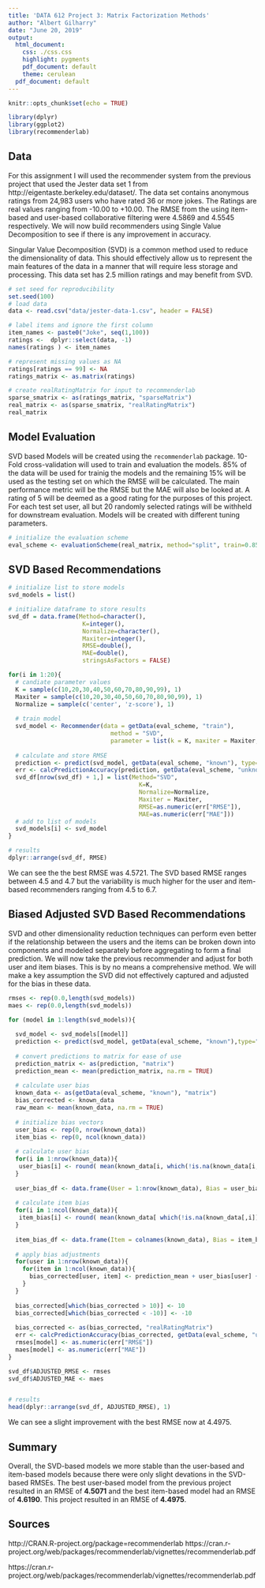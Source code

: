 ```yaml
---
title: 'DATA 612 Project 3: Matrix Factorization Methods'
author: "Albert Gilharry"
date: "June 20, 2019"
output:
  html_document:
    css: ./css.css
    highlight: pygments
    pdf_document: default
    theme: cerulean
  pdf_document: default
---
```


```r
knitr::opts_chunk$set(echo = TRUE)
```

```r
library(dplyr)
library(ggplot2)
library(recommenderlab)
```

## Data 

<div id = "solution">
For this assignment I will used the recommender system from the previous project that used the Jester data set 1 from http://eigentaste.berkeley.edu/dataset/. The data set contains anonymous ratings from 24,983 users who have rated 36 or more jokes. The Ratings are real values ranging from -10.00 to +10.00. The RMSE from the using item-based and user-based collaborative filtering were 4.5869 and 4.5545 respectively. We will now build recommenders using Single Value Decomposition to see if there is any improvement in accuracy. 

Singular Value Decomposition (SVD) is a common method used to reduce the dimensionality of data. This should effectively allow us to represent the main features of the data in a manner that will require less storage and processing. This data set has 2.5 million ratings and may benefit from SVD.
</div>

```r
# set seed for reproducibility 
set.seed(100)
# load data
data <- read.csv("data/jester-data-1.csv", header = FALSE)

# label items and ignore the first column
item_names <- paste0("Joke", seq(1,100))
ratings <-  dplyr::select(data, -1)
names(ratings ) <- item_names

# represent missing values as NA
ratings[ratings == 99] <- NA
ratings_matrix <- as.matrix(ratings)

# create realRatingMatrix for input to recommenderlab
sparse_smatrix <- as(ratings_matrix, "sparseMatrix")
real_matrix <- as(sparse_smatrix, "realRatingMatrix")
real_matrix
```


## Model Evaluation

<div id = "solution">

SVD based Models will be created using the `recommenderlab` package. 10-Fold cross-validation will used to train and evaluation the models. 85% of the data will be used for trainig the models and the remaining 15% will be used as the testing set on which the RMSE will be calculated. The main performance metric will be the RMSE but the MAE will also be looked at. A rating of 5 will be deemed as a good rating for the purposes of this project. For each test set user, all but 20 randomly selected ratings will be withheld for downstream evaluation. Models will be created with different tuning parameters.

</div>

```r
# initialize the evaluation scheme
eval_scheme <- evaluationScheme(real_matrix, method="split", train=0.85, k=5, goodRating=5, given=20)
```

## SVD Based Recommendations

```r
# initialize list to store models
svd_models = list()

# initialize dataframe to store results
svd_df = data.frame(Method=character(), 
                     K=integer(), 
                     Normalize=character(),
                     Maxiter=integer(),
                     RMSE=double(), 
                     MAE=double(),
                     stringsAsFactors = FALSE)

for(i in 1:20){
  # candiate parameter values
  K = sample(c(10,20,30,40,50,60,70,80,90,99), 1)
  Maxiter = sample(c(10,20,30,40,50,60,70,80,90,99), 1)
  Normalize = sample(c('center', 'z-score'), 1)
  
  # train model
  svd_model <- Recommender(data = getData(eval_scheme, "train"), 
                             method = "SVD", 
                             parameter = list(k = K, maxiter = Maxiter, normalize = Normalize) )
  
  # calculate and store RMSE
  prediction <- predict(svd_model, getData(eval_scheme, "known"), type="ratings")
  err <- calcPredictionAccuracy(prediction, getData(eval_scheme, "unknown"))
  svd_df[nrow(svd_df) + 1,] = list(Method="SVD", 
                                     K=K, 
                                     Normalize=Normalize,
                                     Maxiter = Maxiter,
                                     RMSE=as.numeric(err["RMSE"]),
                                     MAE=as.numeric(err["MAE"]))
  # add to list of models                            
  svd_models[i] <- svd_model
}

# results
dplyr::arrange(svd_df, RMSE)
```

<div id = "solution">
We can see the the best RMSE was 4.5721. The SVD based RMSE ranges between 4.5 and 4.7 but the variability is much higher for the user and item-based recommenders ranging from 4.5 to 6.7.
</div>

## Biased Adjusted SVD Based Recommendations

<div id = "solution">

SVD and other dimensionality reduction techniques can perform even better if the relationship between the users and the items can be broken down into components and modeled separately before aggregating to form a final prediction. We will now take the previous recommender and adjust for both user and item biases. This is by no means a comprehensive method. We will make a key assumption the SVD did not effectively captured and adjusted for the bias in these data.


</div>

```r
rmses <- rep(0.0,length(svd_models))
maes <- rep(0.0,length(svd_models))

for (model in 1:length(svd_models)){
  
  svd_model <- svd_models[[model]]
  prediction <- predict(svd_model, getData(eval_scheme, "known"),type="ratingMatrix")
  
  # convert predictions to matrix for ease of use
  prediction_matrix <- as(prediction, "matrix")
  prediction_mean <- mean(prediction_matrix, na.rm = TRUE)
  
  # calculate user bias
  known_data <- as(getData(eval_scheme, "known"), "matrix")
  bias_corrected <- known_data
  raw_mean <- mean(known_data, na.rm = TRUE)
  
  # initialize bias vectors
  user_bias <- rep(0, nrow(known_data))
  item_bias <- rep(0, ncol(known_data))
  
  # calculate user bias
  for(i in 1:nrow(known_data)){
   user_bias[i] <- round( mean(known_data[i, which(!is.na(known_data[i,]))])) - raw_mean
  }
  
  user_bias_df <- data.frame(User = 1:nrow(known_data), Bias = user_bias)
  
  # calculate item bias
  for(i in 1:ncol(known_data)){
   item_bias[i] <- round( mean(known_data[ which(!is.na(known_data[,i])), i])) - raw_mean
  }
  
  item_bias_df <- data.frame(Item = colnames(known_data), Bias = item_bias)
  
  # apply bias adjustments
  for(user in 1:nrow(known_data)){
    for(item in 1:ncol(known_data)){
      bias_corrected[user, item] <- prediction_mean + user_bias[user] + item_bias[item]
    }
  }
  
  bias_corrected[which(bias_corrected > 10)] <- 10
  bias_corrected[which(bias_corrected < -10)] <- -10
  
  bias_corrected <- as(bias_corrected, "realRatingMatrix")
  err <- calcPredictionAccuracy(bias_corrected, getData(eval_scheme, "unknown"))
  rmses[model] <- as.numeric(err["RMSE"])
  maes[model] <- as.numeric(err["MAE"])
}

svd_df$ADJUSTED_RMSE <- rmses
svd_df$ADJUSTED_MAE <- maes


# results
head(dplyr::arrange(svd_df, ADJUSTED_RMSE), 1)
```

<div id = "solution">
  We can see a slight improvement with the best RMSE now at 4.4975.
</div>

## Summary

<div id = "solution">
Overall, the SVD-based models we more stable than the user-based and item-based models because there were only slight devations in the SVD-based RMSEs. The best user-based model from the previous project resulted in an RMSE of **4.5071** and the best item-based model had an RMSE of **4.6190**. This project resulted in an RMSE of **4.4975**.
</div>


## Sources

http://CRAN.R-project.org/package=recommenderlab
https://cran.r-project.org/web/packages/recommenderlab/vignettes/recommenderlab.pdf

https://cran.r-project.org/web/packages/recommenderlab/vignettes/recommenderlab.pdf